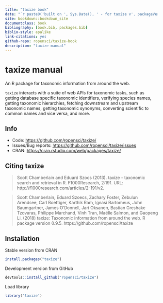 ```yaml
--- 
title: "taxize book"
date: "`r paste0('built on ', Sys.Date(), ' - for taxize v', packageVersion('taxize'))`"
site: bookdown::bookdown_site
documentclass: book
bibliography: [book.bib, packages.bib]
biblio-style: apalike
link-citations: yes
github-repo: ropensci/taxize-book
description: "taxize manual"
---
```


# taxize manual

An R package for taxonomic information from around the web. 

`taxize` interacts with a suite of web APIs for taxonomic tasks,
such as getting database specific taxonomic identifiers, verifying
species names, getting taxonomic hierarchies, fetching downstream and
upstream taxonomic names, getting taxonomic synonyms, converting
scientific to common names and vice versa, and more.

## Info

* Code: <https://github.com/ropensci/taxize/>
* Issues/Bug reports: <https://github.com/ropensci/taxize/issues>
* CRAN: <https://cran.rstudio.com/web/packages/taxize/>

## Citing taxize

> Scott Chamberlain and Eduard Szocs (2013). taxize - taxonomic search
> and retrieval in R. F1000Research, 2:191. URL:
> http://f1000research.com/articles/2-191/v2.

> Scott Chamberlain, Eduard Szoecs, Zachary Foster, Zebulun Arendsee, 
> Carl Boettiger, Karthik Ram, Ignasi Bartomeus, John Baumgartner, 
> James O'Donnell, Jari Oksanen, Bastian Greshake Tzovaras, 
> Philippe Marchand, Vinh Tran, Maëlle Salmon, and Gaopeng Li. (2018) 
> taxize: Taxonomic information from around the web. 
> R package version 0.9.5. https://github.com/ropensci/taxize

## Installation

Stable version from CRAN

```r
install.packages("taxize")
```

Development version from GitHub

```r
devtools::install_github("ropensci/taxize")
```

Load library

```r
library('taxize')
```

